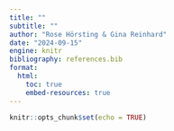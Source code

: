 ```yaml
---
title: ""
subtitle: ""
author: "Rose Hörsting & Gina Reinhard"
date: "2024-09-15"
engine: knitr
bibliography: references.bib
format: 
  html:
    toc: true
    embed-resources: true
---
```



```r

knitr::opts_chunk$set(echo = TRUE)

```